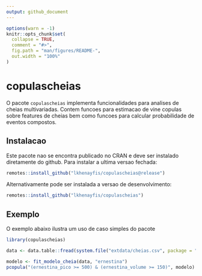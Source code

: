 ```yaml
---
output: github_document
---
```


<!-- README.md is generated from README.Rmd. Please edit that file -->

```r
options(warn = -1)
knitr::opts_chunk$set(
  collapse = TRUE,
  comment = "#>",
  fig.path = "man/figures/README-",
  out.width = "100%"
)
```

# copulascheias

<!-- badges: start -->
<!-- badges: end -->

O pacote `copulascheias` implementa funcionalidades para analises de cheias multivariadas. Contem
funcoes para estimacao de vine copulas sobre features de cheias bem como funcoes para calcular
probabilidade de eventos compostos.

## Instalacao

Este pacote nao se encontra publicado no CRAN e deve ser instalado diretamente do github. Para
instalar a ultima versao fechada:

``` r
remotes::install_github("lkhenayfis/copulascheias@release")
```

Alternativamente pode ser instalada a versao de desenvolvimento:

```r
remotes::install_github("lkhenayfis/copulascheias")
```

## Exemplo

O exemplo abaixo ilustra um uso de caso simples do pacote

```r
library(copulascheias)

data <- data.table::fread(system.file("extdata/cheias.csv", package = "copulascheias"))

modelo <- fit_modelo_cheia(data, "ernestina")
pcopula("(ernestina_pico >= 500) & (ernestina_volume >= 150)", modelo)
```
